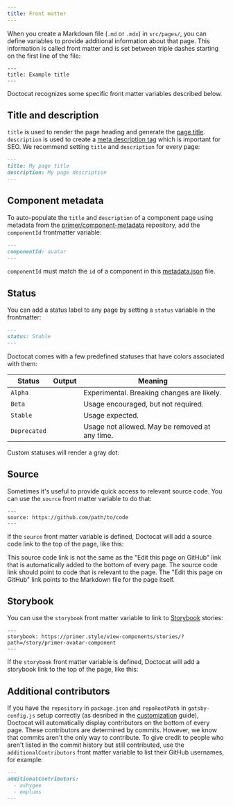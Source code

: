 ```yaml
---
title: Front matter
---
```



When you create a Markdown file (`.md` or `.mdx`) in `src/pages/`, you can define variables to provide additional information about that page. This information is called front matter and is set between triple dashes starting on the first line of the file:

```
---
title: Example title
---
```

Doctocat recognizes some specific front matter variables described below.

## Title and description

`title` is used to render the page heading and generate the [page title](https://developer.mozilla.org/en-US/docs/Web/HTML/Element/title). `description` is used to create a [meta description tag](https://moz.com/learn/seo/meta-description) which is important for SEO. We recommend setting `title` and `description` for every page:

```markdown
---
title: My page title
description: My page description
---
```

## Component metadata

To auto-populate the `title` and `description` of a component page using metadata from the [primer/component-metadata](https://github.com/primer/component-metadat) repository, add the `componentId` frontmatter variable:

```markdown
---
componentId: avatar
---
```

<Note>

`componentId` must match the `id` of a component in this [metadata.json](https://github.com/primer/component-metadata/blob/main/metadata.json) file.

</Note>

## Status

You can add a status label to any page by setting a `status` variable in the frontmatter:

```markdown
---
status: Stable
---
```

Doctocat comes with a few predefined statuses that have colors associated with them:

| Status       | Output                              | Meaning                                        |
| ------------ | ----------------------------------- | ---------------------------------------------- |
| `Alpha`      | <StatusLabel status="Alpha" />      | Experimental. Breaking changes are likely.     |
| `Beta`       | <StatusLabel status="Beta" />       | Usage encouraged, but not required.            |
| `Stable`     | <StatusLabel status="Stable" />     | Usage expected.                                |
| `Deprecated` | <StatusLabel status="Deprecated" /> | Usage not allowed. May be removed at any time. |

Custom statuses will render a gray dot:

<StatusLabel status="My custom status" />

## Source

Sometimes it's useful to provide quick access to relevant source code. You can use the `source` front matter variable to do that:

```
---
source: https://github.com/path/to/code
---
```

If the `source` front matter variable is defined, Doctocat will add a source code link to the top of the page, like this:

<BorderBox p={4} mb={3}>
  <SourceLink href="#" />
</BorderBox>

<Note>

This source code link is not the same as the "Edit this page on GitHub" link that is automatically added to the bottom of every page. The source code link should point to code that is relevant to the page. The "Edit this page on GitHub" link points to the Markdown file for the page itself.

</Note>

## Storybook

You can use the `storybook` front matter variable to link to [Storybook](https://storybook.js.org/) stories:

```
---
storybook: https://primer.style/view-components/stories/?path=/story/primer-avatar-component
---
```

If the `storybook` front matter variable is defined, Doctocat will add a storybook link to the top of the page, like this:

<BorderBox p={4} mb={3}>
  <StorybookLink href="#" />
</BorderBox>

## Additional contributors

If you have the `repository` in `package.json` and `repoRootPath` in `gatsby-config.js` setup correctly (as desribed in the [customization](/usage/customization#contributors) guide), Doctocat will automatically display contributors on the bottom of every page. These contributors are determined by commits. However, we know that commits aren't the only way to contribute. To give credit to people who aren't listed in the commit history but still contributed, use the `additionalContributors` front matter variable to list their GitHub usernames, for example:

```markdown
---
additionalContributors:
  - ashygee
  - emplums
---
```
